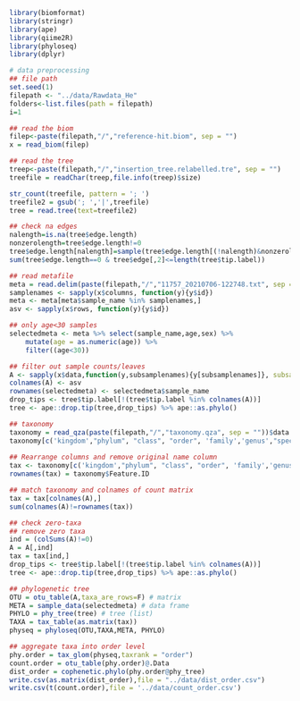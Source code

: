 ```r
library(biomformat)
library(stringr)
library(ape)
library(qiime2R)
library(phyloseq)
library(dplyr)
```

```r
# data preprocessing
## file path
set.seed(1)
filepath <- "../data/Rawdata_He"
folders<-list.files(path = filepath)
i=1

## read the biom
filep<-paste(filepath,"/","reference-hit.biom", sep = "")
x = read_biom(filep)

## read the tree
treep<-paste(filepath,"/","insertion_tree.relabelled.tre", sep = "")
treefile = readChar(treep,file.info(treep)$size)

str_count(treefile, pattern = '; ')
treefile2 = gsub('; ','|',treefile)
tree = read.tree(text=treefile2)

## check na edges
nalength=is.na(tree$edge.length)
nonzerolength=tree$edge.length!=0
tree$edge.length[nalength]=sample(tree$edge.length[(!nalength)&nonzerolength], sum(nalength))
sum(tree$edge.length==0 & tree$edge[,2]<=length(tree$tip.label))
```

```r
## read metafile
meta = read.delim(paste(filepath,"/","11757_20210706-122748.txt", sep = ""))
samplenames <- sapply(x$columns, function(y){y$id})
meta <- meta[meta$sample_name %in% samplenames,]
asv <- sapply(x$rows, function(y){y$id})

## only age<30 samples
selectedmeta <- meta %>% select(sample_name,age,sex) %>%
    mutate(age = as.numeric(age)) %>%
    filter((age<30))

## filter out sample counts/leaves
A <- sapply(x$data,function(y,subsamplenames){y[subsamplenames]}, subsamplenames = selectedmeta$sample_name)
colnames(A) <- asv
rownames(selectedmeta) <- selectedmeta$sample_name
drop_tips <- tree$tip.label[!(tree$tip.label %in% colnames(A))]
tree <- ape::drop.tip(tree,drop_tips) %>% ape::as.phylo()
```

```r
## taxonomy
taxonomy = read_qza(paste(filepath,"/","taxonomy.qza", sep = ""))$data
taxonomy[c('kingdom',"phylum", "class", "order", 'family','genus',"species")] <- str_split_fixed(taxonomy$Taxon, ';', 7)
 
## Rearrange columns and remove original name column
tax <- taxonomy[c('kingdom',"phylum", "class", "order", 'family','genus',"species")]
rownames(tax) = taxonomy$Feature.ID

## match taxonomy and colnames of count matrix
tax = tax[colnames(A),]
sum(colnames(A)!=rownames(tax))
```

```r
## check zero-taxa
## remove zero taxa
ind = (colSums(A)!=0)
A = A[,ind]
tax = tax[ind,]
drop_tips <- tree$tip.label[!(tree$tip.label %in% colnames(A))]
tree <- ape::drop.tip(tree,drop_tips) %>% ape::as.phylo()
```

```r
## phylogenetic tree
OTU = otu_table(A,taxa_are_rows=F) # matrix
META = sample_data(selectedmeta) # data frame
PHYLO = phy_tree(tree) # tree (list)
TAXA = tax_table(as.matrix(tax))
physeq = phyloseq(OTU,TAXA,META, PHYLO)
```


```r
## aggregate taxa into order level
phy.order = tax_glom(physeq,taxrank = "order")
count.order = otu_table(phy.order)@.Data
dist_order = cophenetic.phylo(phy.order@phy_tree)
write.csv(as.matrix(dist_order),file = "../data/dist_order.csv")
write.csv(t(count.order),file = '../data/count_order.csv')
```


